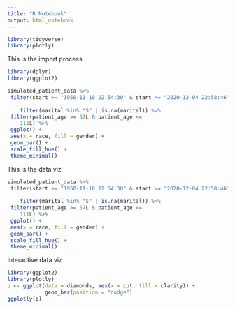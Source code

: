 ```yaml
---
title: "R Notebook"
output: html_notebook
---
```


```r
library(tidyverse)
library(plotly)
```


This is the import process
```r

library(dplyr)
library(ggplot2)

simulated_patient_data %>%
 filter(start >= "1950-11-10 22:54:30" & start <= "2020-12-04 22:58:46") %>%
 
    filter(marital %in% "S" | is.na(marital)) %>%
 filter(patient_age >= 57L & patient_age <= 
    111L) %>%
 ggplot() +
 aes(x = race, fill = gender) +
 geom_bar() +
 scale_fill_hue() +
 theme_minimal()

```


This is the data viz

```r
simulated_patient_data %>%
 filter(start >= "1950-11-10 22:54:30" & start <= "2020-12-04 22:58:46") %>%
 
    filter(marital %in% "S" | is.na(marital)) %>%
 filter(patient_age >= 57L & patient_age <= 
    111L) %>%
 ggplot() +
 aes(x = race, fill = gender) +
 geom_bar() +
 scale_fill_hue() +
 theme_minimal()
```


Interactive data viz

```r
library(ggplot2)
library(plotly)
p <- ggplot(data = diamonds, aes(x = cut, fill = clarity)) +
            geom_bar(position = "dodge")
ggplotly(p)
```

